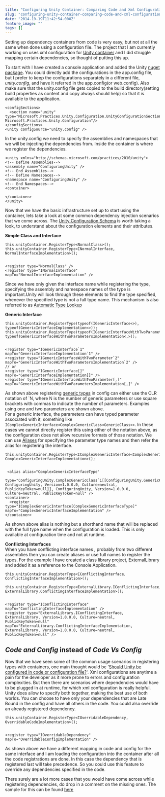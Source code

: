 ```yaml
---
title: "Configuring Unity Container: Comparing Code and Xml Configuration Side by Side"
slug: "configuring-unity-container-comparing-code-and-xml-configuration-side-by-side"
date: "2014-10-19T11:42:54.000Z"
feature_image: ""
tags: []
---
```


Setting up dependency containers from code is very easy, but not at all the same when done using a configuration file. The project that I am currently working on uses xml configuration for [Unity container](https://unity.codeplex.com/) and I did struggle mapping certain dependencies, so thought of putting this up.

To start with I have created a console application and added the Unity [nuget package](https://www.nuget.org/packages/Unity/). You could directly add the configurations in the app.config file, but I prefer to keep the configurations separately in a different file, _unity.config_, and have it referred in the app.config(or web.config). Also make sure that the unity.config file gets copied to the build directory(setting build properties as content and copy always should help) so that it is available to the application.

    <configSections>
      <section name="unity" type="Microsoft.Practices.Unity.Configuration.UnityConfigurationSection, Microsoft.Practices.Unity.Configuration"/>
    </configSections>
    <unity configSource="unity.config" />
    

In the unity.config we need to specify the assemblies and namespaces that we will be injecting the dependencies from. Inside the container is where we register the dependencies.

    <unity xmlns="http://schemas.microsoft.com/practices/2010/unity">
    <!-- Define Assemblies-->
    <assembly name="ConfiguringUnity" />
    <!-- End Assemblies-->
    <!-- Define Namespaces-->
    <namespace name="ConfiguringUnity" />
    <!-- End Namespaces-->
    <container>
    
    </container>
    </unity>
    

Now that we have the basic infrastructure set up to start using the container, lets take a look at some common dependency injection scenarios that we come across. The [Unity Configuration Schema](http://msdn.microsoft.com/en-us/library/ff660914) is worth taking a look, to understand about the configuration elements and their attributes.

**Simple Class and Interface**

    this.unityContainer.RegisterType<NormalClass>();
    this.unityContainer.RegisterType<INormalInterface, NormalInterfaceImplementation>();
    

    <register type="NormalClass" />
    <register type="INormalInterface" mapTo="NormalInterfaceImplementation" />
    

Since we have only given the interface name while registering the type, specifying the assembly and namespace names of the type is important.Unity will look through these elements to find the type specified, whenever the specified type is not a full type name. This mechanism is also referred to as [Automatic Type Lookup](http://msdn.microsoft.com/en-us/library/ff660933/#automatic-type-lookup)

**Generic Interface**

    this.unityContainer.RegisterType(typeof(IGenericInterface<>), typeof(GenericInterfaceImplementation<>));
    this.unityContainer.RegisterType(typeof(IGenericInterfaceWithTwoParameter<,>), typeof(GenericInterfaceWithTwoParametersImplementation<,>));
    

    <register type="IGenericInterface`1" mapTo="GenericInterfaceImplementation`1" />
    <register type="IGenericInterfaceWithTwoParameter`2" mapTo="GenericInterfaceWithTwoParametersImplementation`2" />
    // or
    <register type="IGenericInterface[]" mapTo="GenericInterfaceImplementation[]" />
    <register type="IGenericInterfaceWithTwoParameter[,]" mapTo="GenericInterfaceWithTwoParametersImplementation[,]" />
    

As shown above registering [generic types](http://msdn.microsoft.com/en-us/library/ff660933/#generic-types) in config can either use the CLR notation of \`N, where N is the number of generic parameters or use square brackets with commas to indicate the number of parameters. Examples using one and two parameters are shown above.  
For a generic interface, the parameters can have typed parameter associated with it, something like `IComplexGenericInterface<ComplexGenericClass<GenericClass>>`. In these cases we cannot directly register this using either of the notation above, as the configuration does not allow recursive formats of those notation. We can use [Aliases](http://msdn.microsoft.com/en-us/library/ff660933/#type-aliases) for specifying the parameter type names and then refer the alias for registering the interface.

    this.unityContainer.RegisterType<IComplexGenericInterface<ComplexGenericClass<GenericClass>>, ComplexGenericInterfaceImplementation>();
    

     <alias alias="ComplexGenericInterfaceType"
             type="ConfiguringUnity.ComplexGenericClass`1[[ConfiguringUnity.GenericClass, ConfiguringUnity, Version=1.0.0.0, Culture=neutral, PublicKeyToken=null]], ConfiguringUnity, Version=1.0.0.0, Culture=neutral, PublicKeyToken=null" />
    <container>
      <register type="IComplexGenericInterface[ComplexGenericInterfaceType]" mapTo="ComplexGenericInterfaceImplementation" />
    </container>
    

As shown above alias is nothing but a shorthand name that will be replaced with the full type name when the configuration is loaded. This is only available at configuration time and not at runtime.

**Conflicting Interfaces**  
When you have conflicting interface names , probably from two different assemblies then you can create aliases or use full names to register the types. For the example I have created a class library project, ExternalLibrary and added it as a reference to the Console Application.

    this.unityContainer.RegisterType<IConflictingInterface, ConflictingInterfaceImplementation>();
                this.unityContainer.RegisterType<ExternalLibrary.IConflictingInterface, ExternalLibrary.ConflictingInterfaceImplementation>();
    

    <register type="IConflictingInterface" mapTo="ConflictingInterfaceImplementation" />
    <register type="ExternalLibrary.IConflictingInterface, ExternalLibrary, Version=1.0.0.0, Culture=neutral, PublicKeyToken=null" mapTo="ExternalLibrary.ConflictingInterfaceImplementation, ExternalLibrary, Version=1.0.0.0, Culture=neutral, PublicKeyToken=null" />
    

**_Code and Config_** instead of **_Code Vs Config_**
-----------------------------------------------------

Now that we have seen some of the common usage scenarios in registering types with containers, one main thought would be '[Should Unity be configured in code or configuration file?](http://stackoverflow.com/questions/5418392/should-unity-be-configured-in-code-or-configuration-file)'. Xml configurations are anytime a pain for the developer as it more prone to errors and configuration complexities. But then there are scenarios where dependencies would have to be plugged in at runtime, for which xml configuration is really helpful. Unity does allow to specify both together, making the best use of both worlds. You can choose to have only your dependencies that are Late Bound in the config and have all others in the code. You could also override an already registered dependency.

    this.unityContainer.RegisterType<IOverridableDependency, OverridableCodeImplementation>();
    

    <register type="IOverridableDependency" mapTo="OverridableConfigImplementation" />
    

As shown above we have a different mapping in code and config for the same interface and I am loading the configuration into the container after all the code registrations are done. In this case the dependency that is registered last will take precedence. So you could use this feature to override any dependencies specified in the code.

There surely are a lot more cases that you would have come across while registering dependencies, do drop in a comment on the missing ones. The sample for this can be found [here](https://github.com/rahulpnath/Blog/tree/master/ConfiguringUnity)